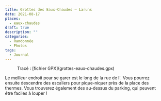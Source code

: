 ```yaml
---
title: Grottes des Eaux-Chaudes — Laruns
date: 2021-08-17
places:
  - eaux-chaudes
draft: true
description: ""
categories:
  - Randonnée
  - Photos
tags:
  - Journal
---
```



<Figure src={map} alt="Carte du parcours">
	Tracé : [fichier GPX](grottes-eaux-chaudes.gpx)
</Figure>

Le meilleur endroit pour se garer est le long de la rue de l'<MapsMention id="ChIJo7EuyYG7Vw0RVvad-sVxiKM"/>. Vous pourrez ensuite descendre des escaliers pour pique-niquer près de la place des thermes. Vous trouverez également des <MapsMention id="ChIJkdo8b9q7Vw0RzlLA-3e4iLQ" title="toilettes" /> au-dessus du parking, qui peuvent être faciles à louper !

<GoogleMaps id="ChIJNf6KbUW7Vw0RIWjJRhhlBiY" />

<GoogleMaps id="ChIJ9bnyiKW8Vw0RK5G0VFFtt9U" />
